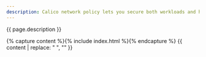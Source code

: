 ```yaml
---
description: Calico network policy lets you secure both workloads and hosts.
---
```


{{ page.description }}

{% capture content %}{% include index.html %}{% endcapture %}
{{ content | replace: "    ", "" }}
